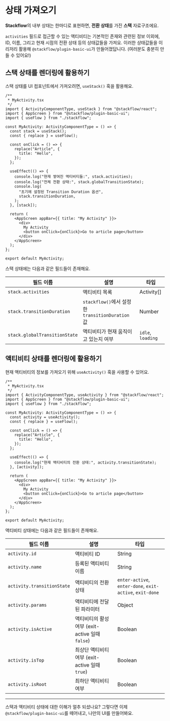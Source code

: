 
# 상태 가져오기

**Stackflow**의 내부 상태는 한마디로 표현하면, **전환 상태**를 가진 **스택** 자료구조에요.

<DiagramTransitioningStack />

`activities` 필드로 접근할 수 있는 액티비티는 기본적인 존재와 관련된 정보 이외에, ID, 이름, 그리고 현재 시점의 전환 상태 등의 상태값들을 가져요. 이러한 상태값들을 이리저리 활용해 `@stackflow/plugin-basic-ui`가 만들어졌답니다. (여러분도 충분히 만들 수 있어요!)

## 스택 상태를 렌더링에 활용하기

스택 상태를 UI 컴포넌트에서 가져오려면, `useStack()` 훅을 활용해요.

```tsx
/**
 * MyActivity.tsx
 */
import { ActivityComponentType, useStack } from "@stackflow/react";
import { AppScreen } from "@stackflow/plugin-basic-ui";
import { useFlow } from "./stackflow";

const MyActivity: ActivityComponentType = () => {
  const stack = useStack();
  const { replace } = useFlow();

  const onClick = () => {
    replace("Article", {
      title: "Hello",
    });
  };

  useEffect(() => {
    console.log("현재 쌓여진 액티비티들:", stack.activities);
    console.log("전체 전환 상태:", stack.globalTransitionState);
    console.log(
      "초기에 설정된 Transition Duration 옵션",
      stack.transitionDuration,
    );
  }, [stack]);

  return (
    <AppScreen appBar={{ title: "My Activity" }}>
      <div>
        My Activity
        <button onClick={onClick}>Go to article page</button>
      </div>
    </AppScreen>
  );
};

export default MyActivity;
```

스택 상태에는 다음과 같은 필드들이 존재해요.

| 필드 이름                     | 설명                                             | 타입              |
| ----------------------------- | ------------------------------------------------ | ----------------- |
| `stack.activities`            | 액티비티 목록                                    | Activity[]        |
| `stack.transitionDuration`    | `stackflow()`에서 설정한 `transitionDuration` 값 | Number            |
| `stack.globalTransitionState` | 액티비티가 현재 움직이고 있는지 여부             | `idle`, `loading` |

## 액티비티 상태를 렌더링에 활용하기

현재 액티비티의 정보를 가져오기 위해 `useActivity()` 훅을 사용할 수 있어요.

```tsx
/**
 * MyActivity.tsx
 */
import { ActivityComponentType, useActivity } from "@stackflow/react";
import { AppScreen } from "@stackflow/plugin-basic-ui";
import { useFlow } from "./stackflow";

const MyActivity: ActivityComponentType = () => {
  const activity = useActivity();
  const { replace } = useFlow();

  const onClick = () => {
    replace("Article", {
      title: "Hello",
    });
  };

  useEffect(() => {
    console.log("현재 액티비티의 전환 상태:", activity.transitionState);
  }, [activity]);

  return (
    <AppScreen appBar={{ title: "My Activity" }}>
      <div>
        My Activity
        <button onClick={onClick}>Go to article page</button>
      </div>
    </AppScreen>
  );
};

export default MyActivity;
```

액티비티 상태에는 다음과 같은 필드들이 존재해요.

| 필드 이름                  | 설명                                            | 타입                                                     |
| -------------------------- | ----------------------------------------------- | -------------------------------------------------------- |
| `activity.id`              | 액티비티 ID                                     | String                                                   |
| `activity.name`            | 등록된 액티비티 이름                            | String                                                   |
| `activity.transitionState` | 액티비티의 전환 상태                            | `enter-active`, `enter-done`, `exit-active`, `exit-done` |
| `activity.params`          | 액티비티에 전달된 파라미터                      | Object                                                   |
| `activity.isActive`        | 액티비티의 활성 여부 (exit-active 일때 `false`) | Boolean                                                  |
| `activity.isTop`           | 최상단 액티비티 여부 (exit-active 일때 `true`)  | Boolean                                                  |
| `activity.isRoot`          | 최하단 액티비티 여부                            | Boolean                                                  |

---

스택과 액티비티 상태에 대한 이해가 얼추 되셨나요? 그렇다면 이제 `@stackflow/plugin-basic-ui`를 떼어내고, 나만의 UI를 만들어봐요.
